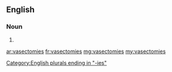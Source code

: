 ==English==

===Noun===
{{head|en|plural}}

# {{plural of|vasectomy|lang=en|nocat=1}}

[[Category:English plurals ending in "-ies"]]

[[ar:vasectomies]]
[[fr:vasectomies]]
[[mg:vasectomies]]
[[my:vasectomies]]
